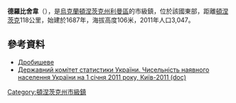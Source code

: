 {{no footnotes|time=2015-09-15T00:15:59+00:00}}
'''德羅比舍韋'''（{{lang-uk|Дробишеве}}），是[[烏克蘭|烏克蘭]][[頓涅茨克州|頓涅茨克州]][[利曼區|利曼區]]的市級鎮，位於該國東部，距離[[頓涅茨克|頓涅茨克]]118公里，始建於1687年，海拔高度106米，2011年人口3,047。

==參考資料==
*[http://w1.c1.rada.gov.ua/pls/z7502/A005?rdat1=12.09.2012&rf7571=6981 Дробишеве]{{dead link|date=2018年2月 |bot=InternetArchiveBot |fix-attempted=yes }}
*[https://web.archive.org/web/20121010205321/http://stat6.stat.lviv.ua/PXWEB2007/ukr/publ/2011/chnas.zip Державний комітет статистики України. Чисельність наявного населення України на 1 січня 2011 року, Київ-2011 (doc)]

{{coord|49|2|30|N|37|43|27|E|scale:100000|display=title}}
{{Donetsk-geo-stub}}

{{DEFAULTSORT:Дробишеве}}
[[Category:頓涅茨克州市級鎮|Category:頓涅茨克州市級鎮]]